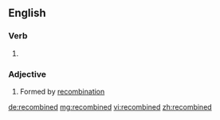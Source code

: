 ==English==

===Verb===
{{head|en|verb form}}

# {{en-past of|recombine}}

===Adjective===
{{head|en}}

# Formed by [[recombination]]

[[de:recombined]]
[[mg:recombined]]
[[vi:recombined]]
[[zh:recombined]]